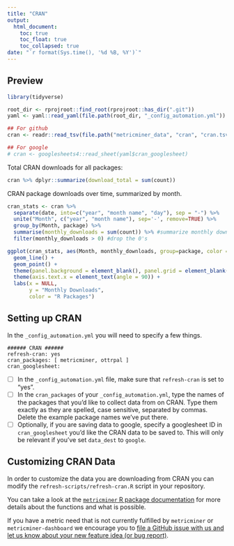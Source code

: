 ```yaml
---
title: "CRAN"
output:
  html_document:
    toc: true
    toc_float: true
    toc_collapsed: true
date: "`r format(Sys.time(), '%d %B, %Y')`"
---
```


## Preview

```r
library(tidyverse)

root_dir <- rprojroot::find_root(rprojroot::has_dir(".git"))
yaml <- yaml::read_yaml(file.path(root_dir, "_config_automation.yml"))

## For github
cran <- readr::read_tsv(file.path("metricminer_data", "cran", "cran.tsv"))

## For google
# cran <- googlesheets4::read_sheet(yaml$cran_googlesheet)
```

Total CRAN downloads for all packages:

```r
cran %>% dplyr::summarize(download_total = sum(count))
```
CRAN package downloads over time, summarized by month.

```r
cran_stats <- cran %>%
  separate(date, into=c("year", "month name", "day"), sep = "-") %>%
  unite("Month", c("year", "month name"), sep='-', remove=TRUE) %>%  
  group_by(Month, package) %>%
  summarise(monthly_downloads = sum(count)) %>% #summarize monthly downloads by package
  filter(monthly_downloads > 0) #drop the 0's

ggplot(cran_stats, aes(Month, monthly_downloads, group=package, color = package)) +
  geom_line() +
  geom_point() +
  theme(panel.background = element_blank(), panel.grid = element_blank()) +
  theme(axis.text.x = element_text(angle = 90)) +
  labs(x = NULL,
       y = "Monthly Downloads",
       color = "R Packages")
```

## Setting up CRAN

In the `_config_automation.yml` you will need to specify a few things.

```
###### CRAN ######
refresh-cran: yes
cran_packages: [ metricminer, ottrpal ]
cran_googlesheet:
```

- [ ] In the `_config_automation.yml` file, make sure that `refresh-cran` is set to "yes".
- [ ] In the `cran_packages` of your `_config_automation.yml`, type the names of the packages that you'd like to collect data from on CRAN. Type them exactly as they are spelled, case sensitive, separated by commas. Delete the example package names we've put there.
- [ ] Optionally, if you are saving data to google, specify a googlesheet ID in `cran_googlesheet` you'd like the CRAN data to be saved to. This will only be relevant if you've set `data_dest` to `google`.

## Customizing CRAN Data

In order to customize the data you are downloading from CRAN you can modify the
`refresh-scripts/refresh-cran.R` script in your repository.

You can take a look at the [`metricminer` R package documentation](https://hutchdatascience.org/metricminer/articles/getting-started.html) for more details about the functions and what is possible.

If you have a metric need that is not currently fulfilled by `metricminer` or `metricminer-dashboard` we encourage you to [file a GitHub issue with us and let us know about your new feature idea (or bug report)](https://github.com/fhdsl/metricminer/issues/new/choose).
